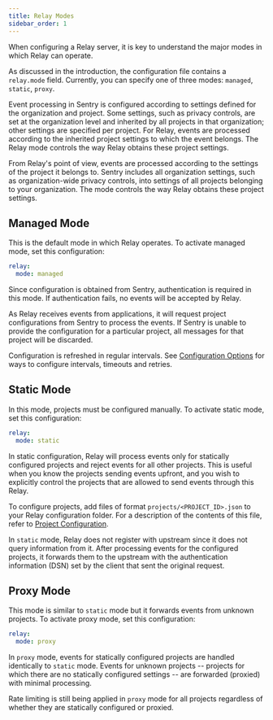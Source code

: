 ```yaml
---
title: Relay Modes
sidebar_order: 1
---
```


When configuring a Relay server, it is key to understand the major modes in
which Relay can operate.

As discussed in the introduction, the configuration file contains a `relay.mode`
field. Currently, you can specify one of three modes: `managed`, `static`,
`proxy`.

Event processing in Sentry is configured according to settings defined for the
organization and project. Some settings, such as privacy controls, are set at
the organization level and inherited by all projects in that organization; other
settings are specified per project. For Relay, events are processed according to
the inherited project settings to which the event belongs. The Relay mode
controls the way Relay obtains these project settings.

From Relay's point of view, events are processed according to the settings of
the project it belongs to. Sentry includes all organization settings, such as
organization-wide privacy controls, into settings of all projects belonging to
your organization. The mode controls the way Relay obtains these project
settings.

## Managed Mode

This is the default mode in which Relay operates. To activate managed mode, set this configuration:

```yaml
relay:
  mode: managed
```

Since configuration is obtained from Sentry, authentication is required in this
mode. If authentication fails, no events will be accepted by Relay.

As Relay receives events from applications, it will request project
configurations from Sentry to process the events. If Sentry is unable to provide
the configuration for a particular project, all messages for that project will
be discarded.

Configuration is refreshed in regular intervals. See [Configuration Options] for ways to configure intervals, timeouts and retries.

## Static Mode

In this mode, projects must be configured manually. To activate static mode, set this configuration:

```yaml
relay:
  mode: static
```

In static configuration, Relay will process events only for statically
configured projects and reject events for all other projects. This is useful
when you know the projects sending events upfront, and you wish to explicitly
control the projects that are allowed to send events through this Relay.

To configure projects, add files of format `projects/<PROJECT_ID>.json` to your
Relay configuration folder. For a description of the contents of this file,
refer to [Project Configuration].

<Alert level="info" title="Note">

In `static` mode, Relay does not register with upstream since it does not query
information from it. After processing events for the configured projects, it
forwards them to the upstream with the authentication information (DSN) set by
the client that sent the original request.

</Alert>

## Proxy Mode

This mode is similar to `static` mode but it forwards events from unknown
projects. To activate proxy mode, set this configuration:

```yaml
relay:
  mode: proxy
```

In `proxy` mode, events for statically configured projects are handled
identically to `static` mode. Events for unknown projects -- projects for which
there are no statically configured settings -- are forwarded (proxied) with
minimal processing.

<Alert level="info" title="Rate Limiting">

Rate limiting is still being applied in `proxy` mode for all projects
regardless of whether they are statically configured or proxied.

</Alert>

[configuration options]: /product/relay/options/
[project configuration]: /product/relay/projects/
